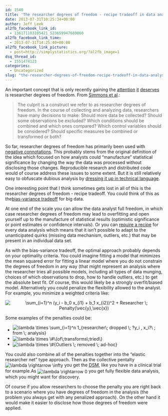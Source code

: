 ```yaml
---
id: 1540
title: 'The researcher degrees of freedom - recipe tradeoff in data analysis'
date: 2013-07-31T10:25:34+00:00
author: Jeff Leek
al2fb_facebook_link_id:
  - 136171103105421_523659947689866
al2fb_facebook_link_time:
  - 2013-07-31T14:25:40+00:00
al2fb_facebook_link_picture:
  - post=http://simplystatistics.org/?al2fb_image=1
dsq_thread_id:
  - 1551474123
categories:
  - Uncategorized
slug: "the-researcher-degrees-of-freedom-recipe-tradeoff-in-data-analysis"
---
```

An important concept that is only recently gaining the [attention](http://andrewgelman.com/2012/11/01/researcher-degrees-of-freedom/) [it](http://theness.com/neurologicablog/index.php/publishing-false-positives/) [deserves](http://duncanlaw.wordpress.com/2012/04/09/researcher-degrees-of-freedom/) is researcher degrees of freedom. From [Simmons et al](http://people.psych.cornell.edu/~jec7/pcd%20pubs/simmonsetal11.pdf).:

> The culprit is a construct we refer to as researcher degrees of freedom. In the course of collecting and analyzing data, researchers have many decisions to make: Should more data be collected? Should some observations be excluded? Which conditions should be combined and which ones compared? Which control variables should be considered? Should specific measures be combined or transformed or both?

So far, researcher degrees of freedom has primarily been used with [negative connotations](http://www.slate.com/articles/health_and_science/science/2013/07/statistics_and_psychology_multiple_comparisons_give_spurious_results.html). This probably stems from the original definition of the idea which focused on how analysts could "manufacture" statistical significance by changing the way the data was processed without disclosing those changes. Reproducible research and distributed code would of course address these issues to some extent. But it is still relatively easy to obfuscate dubious analysis by [dressing it up in technical language](http://petewarden.com/2013/07/18/why-you-should-never-trust-a-data-scientist/).

One interesting point that I think sometimes gets lost in all of this is the researcher degrees of freedom - recipe tradeoff. You could think of this as the[bias-variance tradeoff](http://scott.fortmann-roe.com/docs/BiasVariance.html) for big data.

At one end of the scale you can allow the data analyst full freedom, in which case researcher degrees of freedom may lead to overfitting and open yourself up to the manufacture of statistical results (optimistic significance or point estimates or confidence intervals). Or you can [require a recipe](http://simplystatistics.org/2012/08/27/a-deterministic-statistical-machine/) for every data analysis which means that it isn't possible to adapt to the unanticipated quirks (missing data mechanism, outliers, etc.) that may be present in an individual data set.

As with the bias-variance tradeoff, the optimal approach probably depends on your optimality criteria. You could imagine fitting a model that minimizes the mean squared error for fitting a linear model where you do not constrain the degrees of freedom in any way (that might represent an analysis where the researcher tries all possible models, including all types of data munging, choices of which observations to drop, how to handle outliers, etc.) to get the absolute best fit. Of course, this would likely be a strongly overfit/biased model. Alternatively you could penalize the flexibility allowed to the analyst. For example, you minimize a weighted criteria like:

<p style='text-align:center;'>
  <span class='MathJax_Preview'><img src='http://simplystatistics.org/wp-content/plugins/latex/cache/tex_e18e41b63161ab4018790b295f7fb05d.gif' style='vertical-align: middle; border: none;' class='tex' alt=" \sum_{i=1}^n (y_i - b_0 x_{i1} + b_1 x_{i2})^2 + Researcher \; Penalty(\vec{y},\vec{x})" /></span>
</p>

Some examples of the penalties could be:

  * <span class='MathJax_Preview'><img src='http://simplystatistics.org/wp-content/plugins/latex/cache/tex_7a7fd71819b3694b995fbd1fafc903fe.gif' style='vertical-align: middle; border: none; ' class='tex' alt=" \lambda \times \sum_{i=1}^n 1_{researcher\; dropped \; ?y_i , x_i?\ ; from \; analysis}" /></span>
  * <span class='MathJax_Preview'><img src='http://simplystatistics.org/wp-content/plugins/latex/cache/tex_d77e8e36192d96f2d5f700d8b9b66be9.gif' style='vertical-align: middle; border: none; ' class='tex' alt="\lambda \times \#\{of\;transforms\;tried\}" /></span>
  * <span class='MathJax_Preview'><img src='http://simplystatistics.org/wp-content/plugins/latex/cache/tex_08fc8b9e8ab22b50767a77c4d74b9739.gif' style='vertical-align: middle; border: none; ' class='tex' alt=" \lambda \times \#{Outliers \; removed \; ad-hoc}" /></span>

You could also combine all of the penalties together into the "elastic researcher net" type approach. Then as the collective pentalty <span class='MathJax_Preview'><img src='http://simplystatistics.org/wp-content/plugins/latex/cache/tex_61b2f994e9f9cea7af386ccb914f2ed7.gif' style='vertical-align: middle; border: none; padding-bottom:1px;' class='tex' alt=" \lambda \rightarrow \infty" /></span> you get the [DSM](http://simplystatistics.org/2012/08/27/a-deterministic-statistical-machine/), like you have in a clinical trial for example.As <span class='MathJax_Preview'><img src='http://simplystatistics.org/wp-content/plugins/latex/cache/tex_b6df1ca955358221c80c622cfdbe6912.gif' style='vertical-align: middle; border: none; ' class='tex' alt="\lambda \rightarrow 0" /></span> you get fully flexible data analysis, which you might want for discovery.

Of course if you allow researchers to choose the penalty you are right back to a scenario where you have degrees of freedom in the analysis (the problem you always get with any penalized approach). On the other hand it would make it easier to disclose how those degrees of freedom were applied.
